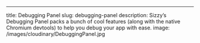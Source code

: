 ---

title: Debugging Panel
slug: debugging-panel
description: Sizzy’s Debugging Panel packs a bunch of cool features (along with the native Chromium devtools) to help you debug your app with ease.
image: /images/cloudinary/DebuggingPanel.jpg
